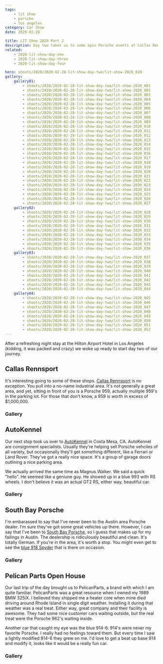 ```yaml
---
tags:
    - lit show
    - porsche
    - los angeles
category: Car Show
date: 2020-02-28

title: LIT Show 2020 Part 2
description: Day two takes us to some epic Porsche events at Callas Rennsport, Auto Kennel and Pelican Parts.
related:
    - 2020-lit-show-day-one
    - 2020-lit-show-day-three
    - 2020-lit-show-day-four

hero: shoots/2020/2020-02-28-lit-show-day-two/lit-show-2020_020
gallery:
    gallery01:
        - shoots/2020/2020-02-28-lit-show-day-two/lit-show-2020_001
        - shoots/2020/2020-02-28-lit-show-day-two/lit-show-2020_002
        - shoots/2020/2020-02-28-lit-show-day-two/lit-show-2020_003
        - shoots/2020/2020-02-28-lit-show-day-two/lit-show-2020_004
        - shoots/2020/2020-02-28-lit-show-day-two/lit-show-2020_005
        - shoots/2020/2020-02-28-lit-show-day-two/lit-show-2020_006
        - shoots/2020/2020-02-28-lit-show-day-two/lit-show-2020_007
        - shoots/2020/2020-02-28-lit-show-day-two/lit-show-2020_008
        - shoots/2020/2020-02-28-lit-show-day-two/lit-show-2020_009
        - shoots/2020/2020-02-28-lit-show-day-two/lit-show-2020_010
        - shoots/2020/2020-02-28-lit-show-day-two/lit-show-2020_011
        - shoots/2020/2020-02-28-lit-show-day-two/lit-show-2020_012
        - shoots/2020/2020-02-28-lit-show-day-two/lit-show-2020_013
        - shoots/2020/2020-02-28-lit-show-day-two/lit-show-2020_014
        - shoots/2020/2020-02-28-lit-show-day-two/lit-show-2020_015
        - shoots/2020/2020-02-28-lit-show-day-two/lit-show-2020_016
        - shoots/2020/2020-02-28-lit-show-day-two/lit-show-2020_017
        - shoots/2020/2020-02-28-lit-show-day-two/lit-show-2020_018
        - shoots/2020/2020-02-28-lit-show-day-two/lit-show-2020_019
        - shoots/2020/2020-02-28-lit-show-day-two/lit-show-2020_020
        - shoots/2020/2020-02-28-lit-show-day-two/lit-show-2020_021
        - shoots/2020/2020-02-28-lit-show-day-two/lit-show-2020_022
        - shoots/2020/2020-02-28-lit-show-day-two/lit-show-2020_023
        - shoots/2020/2020-02-28-lit-show-day-two/lit-show-2020_024
        - shoots/2020/2020-02-28-lit-show-day-two/lit-show-2020_025
        - shoots/2020/2020-02-28-lit-show-day-two/lit-show-2020_026
        - shoots/2020/2020-02-28-lit-show-day-two/lit-show-2020_027
    gallery02:
        - shoots/2020/2020-02-28-lit-show-day-two/lit-show-2020_028
        - shoots/2020/2020-02-28-lit-show-day-two/lit-show-2020_029
        - shoots/2020/2020-02-28-lit-show-day-two/lit-show-2020_030
        - shoots/2020/2020-02-28-lit-show-day-two/lit-show-2020_031
        - shoots/2020/2020-02-28-lit-show-day-two/lit-show-2020_032
        - shoots/2020/2020-02-28-lit-show-day-two/lit-show-2020_033
        - shoots/2020/2020-02-28-lit-show-day-two/lit-show-2020_034
        - shoots/2020/2020-02-28-lit-show-day-two/lit-show-2020_035
        - shoots/2020/2020-02-28-lit-show-day-two/lit-show-2020_036
    gallery03:
        - shoots/2020/2020-02-28-lit-show-day-two/lit-show-2020_037
        - shoots/2020/2020-02-28-lit-show-day-two/lit-show-2020_038
        - shoots/2020/2020-02-28-lit-show-day-two/lit-show-2020_039
        - shoots/2020/2020-02-28-lit-show-day-two/lit-show-2020_040
        - shoots/2020/2020-02-28-lit-show-day-two/lit-show-2020_041
        - shoots/2020/2020-02-28-lit-show-day-two/lit-show-2020_042
        - shoots/2020/2020-02-28-lit-show-day-two/lit-show-2020_043
        - shoots/2020/2020-02-28-lit-show-day-two/lit-show-2020_044
    gallery04:
        - shoots/2020/2020-02-28-lit-show-day-two/lit-show-2020_045
        - shoots/2020/2020-02-28-lit-show-day-two/lit-show-2020_046
        - shoots/2020/2020-02-28-lit-show-day-two/lit-show-2020_047
        - shoots/2020/2020-02-28-lit-show-day-two/lit-show-2020_048
        - shoots/2020/2020-02-28-lit-show-day-two/lit-show-2020_049
        - shoots/2020/2020-02-28-lit-show-day-two/lit-show-2020_050
        - shoots/2020/2020-02-28-lit-show-day-two/lit-show-2020_051
        - shoots/2020/2020-02-28-lit-show-day-two/lit-show-2020_052
---
```



After a refreshing night stay at the Hilton Airport Hotel in Los Angeles (kidding, it was packed and crazy) we woke up ready to start day two of our journey.

## Callas Rennsport

It's interesting going to some of these shops. [Callas Rennsport](https://www.callasrennsport.com/) is no exception. You pull into a no-name industrial area. It's not generally a great area, and yet, sitting in front of you is a Porsche 959, actually mulitple 959's in the parking lot. For those that don't know, a 959 is worth in excess of $1,000,000.

<Maps
    lat="33.857512617244666"
    lon="-118.35221790673823"
    place="Callas Rennsport Torrance, CA"
/>

### Gallery

<Gallery images={frontmatter.gallery.gallery01} element="gallery01" />

## AutoKennel

Our next stop took us over to [AutoKennel](https://autokennel.com/) in Costa Mesa, CA. AutoKennel are consignment specialists. Usually they're helping sell Porsche vehciles of all variety, but occasionally they'll get something different, like a Ferrari or Land Rover. They've got a really nice space. It's a group of garage doors outlining a nice parking area.

We actually arrived the same time as Magnus Walker. We said a quick "hello". He seemed like a geniune guy. He showed up in a blue 993 with RS wheels. I don't believe it was an actual GT2 RS, either way, beautiful car.

<Maps
    lat="33.6463231560869"
    lon="-117.92035519134257"
    place="AutoKennel Costa Mesa, CA"
/>

### Gallery

<Gallery images={frontmatter.gallery.gallery02} element="gallery02" />

## South Bay Porsche

I'm embarassed to say that I've never been to the Austin area Porsche dealer. I'm sure they've got some great vehicles up there. However, I can say that I've been to [South Bay Porsche](https://www.porschesouthbay.com/), so I guess that makes up for my failings in Austin. The dealership is ridiculously beautiful and clean. It's totally German. If you're in the area, it's worth a stop. You might even get to see the [blue 918 Spyder](https://www.google.com/maps/place/Porsche+South+Bay/@33.899252,-118.3719878,3a,91.2y,90t/data=!3m8!1e2!3m6!1sAF1QipOf61b3wqAYxE4FzwpaDnv6tW4xnDLVMYIR2A3M!2e10!3e12!6shttps:%2F%2Flh5.googleusercontent.com%2Fp%2FAF1QipOf61b3wqAYxE4FzwpaDnv6tW4xnDLVMYIR2A3M%3Dw203-h135-k-no!7i1200!8i800!4m5!3m4!1s0x80dd4a56efd17825:0xa4516fa00e7a781a!8m2!3d33.898877!4d-118.371598) that is there on occasion.

<Maps
    lat="33.89884915402142"
    lon="-118.37160163633449"
    place="South Bay Porsche Hawthorne, CA"
/>

### Gallery

<Gallery images={frontmatter.gallery.gallery03} element="gallery03" />

## Pelican Parts Open House

Our last trip of the day brought us to PelicanParts, a brand with which I am quite familiar. PelicanParts was a great resource when I owned my 1989 BMW 325iX. I believed they shipped me a heater core when mine died driving around Rhode Island in single digit weather. Installing it during that weather was a real treat. Either way, great company and their facility is awesome. They had some nice customer cars waiting outside, but the real treat were the Porsche 962's waiting inside.

Another car that caught my eye was the blue 914-6. 914's were never my favorite Porsche. I really had no feelings toward them. But every time I saw a lightly modified 914-6 they grew on me. I'd love to get a beat up base 914 and modify it, looks like it would be a really fun car.

<Maps
    lat="33.80701291049889"
    lon="-118.30555756443148"
    place="Pelican Parts Harbor City, CA"
/>

### Gallery

<Gallery images={frontmatter.gallery.gallery04} element="gallery04" />
